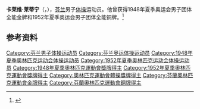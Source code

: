 {{NoteTA|G1=Sports}}
'''卡莱维·莱蒂宁'''（{{lang-fi|Kalevi Laitinen}}，{{bd|1918年|5月19日|1997年|1月6日}}），[[芬兰|芬兰]]男子[[体操|体操]]运动员。他曾获得1948年夏季奥运会男子团体全能金牌和1952年夏季奥运会男子团体全能铜牌。<ref>{{Cite web|title=Kalevi LAITINEN|url=https://www.olympic.org/kalevi-laitinen|accessdate=2021-03-21|work=International Olympic Committee|archive-date=2017-03-26|archive-url=https://web.archive.org/web/20170326200614/https://www.olympic.org/kalevi-laitinen|dead-url=no}}</ref>

== 参考资料 ==
{{reflist}}

{{奥林匹克运动会体操比赛男子团体全能冠军|1948}}

{{Authority control}}
{{DEFAULTSORT:Laitinen, Kalevi}}
[[Category:芬兰男子体操运动员|Category:芬兰男子体操运动员]]
[[Category:芬兰奥运体操运动员|Category:芬兰奥运体操运动员]]
[[Category:1948年夏季奥林匹克运动会体操运动员|Category:1948年夏季奥林匹克运动会体操运动员]]
[[Category:1952年夏季奥林匹克运动会体操运动员|Category:1952年夏季奥林匹克运动会体操运动员]]
[[Category:1948年夏季奧林匹克運動會獎牌得主|Category:1948年夏季奧林匹克運動會獎牌得主]]
[[Category:1952年夏季奧林匹克運動會獎牌得主|Category:1952年夏季奧林匹克運動會獎牌得主]]
[[Category:奧林匹克運動會體操獎牌得主|Category:奧林匹克運動會體操獎牌得主]]
[[Category:芬蘭奧林匹克運動會金牌得主|Category:芬蘭奧林匹克運動會金牌得主]]
[[Category:芬蘭奧林匹克運動會銅牌得主|Category:芬蘭奧林匹克運動會銅牌得主]]